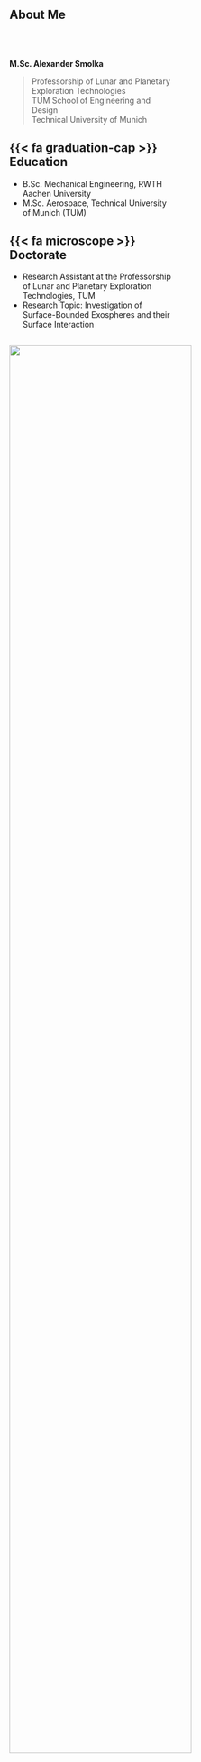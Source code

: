## About Me

:::: {.columns}
::: {.column width=60%}
</br></br>
**M.Sc. Alexander Smolka**

> Professorship of Lunar and Planetary Exploration Technologies  
> TUM School of Engineering and Design  
> Technical University of Munich  

::: {.fragment fragment-index=1}
::: {.fragment fragment-index=2 .semi-fade-out}
::: {.callout-note appearance="minimal" icon=false}
# {{< fa graduation-cap >}} &ensp; Education 
* B.Sc. Mechanical Engineering, RWTH Aachen University
* M.Sc. Aerospace, Technical University of Munich (TUM)
:::
:::
:::


::: {.fragment fragment-index=2}

::: {.callout-note appearance="minimal" icon=false}
# {{< fa microscope >}} &ensp; Doctorate
* Research Assistant at the Professorship of Lunar and Planetary Exploration Technologies, TUM
* Research Topic: Investigation of Surface-Bounded Exospheres and their Surface Interaction
:::
:::

:::

::: {.column width=40%}
:::

::::
![](/resources/imgs/me_gray.jpg){.absolute top=50 right=75 height=80%}